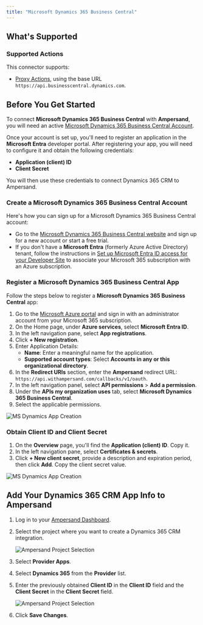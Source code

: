 ```yaml
---
title: "Microsoft Dynamics 365 Business Central"
---
```


## What's Supported

### Supported Actions

This connector supports:
- [Proxy Actions](/define-integrations/proxy-actions), using the base URL `https://api.businesscentral.dynamics.com`.

## Before You Get Started

To connect **Microsoft Dynamics 365 Business Central** with **Ampersand**, you will need an active [Microsoft Dynamics 365 Business Central Account](https://dynamics.microsoft.com/en-us/crm/).

Once your account is set up, you'll need to register an application in the **Microsoft Entra** developer portal. After registering your app, you will need to configure it and obtain the following credentials:

- **Application (client) ID**
- **Client Secret**

You will then use these credentials to connect Dynamics 365 CRM to Ampersand.

### Create a Microsoft Dynamics 365 Business Central Account

Here's how you can sign up for a Microsoft Dynamics 365 Business Central account:

- Go to the [Microsoft Dynamics 365 Business Central website](https://www.microsoft.com/en-us/dynamics-365/products/business-central) and sign up for a new account or start a free trial.
- If you don't have a **Microsoft Entra** (formerly Azure Active Directory) tenant, follow the instructions in [Set up Microsoft Entra ID access for your Developer Site](https://learn.microsoft.com/en-us/entra/identity-platform/quickstart-create-new-tenant) to associate your Microsoft 365 subscription with an Azure subscription.

### Register a Microsoft Dynamics 365 Business Central App

Follow the steps below to register a **Microsoft Dynamics 365 Business Central** app:

1. Go to the [Microsoft Azure portal](https://portal.azure.com/#home) and sign in with an administrator account from your Microsoft 365 subscription.
2. On the Home page, under **Azure services**, select **Microsoft Entra ID**.
3. In the left navigation pane, select **App registrations**.
4. Click **+ New registration**.
5. Enter Application Details:
    - **Name**: Enter a meaningful name for the application.
    - **Supported account types**: Select **Accounts in any or this organizational directory**.
6. In the **Redirect URIs** section, enter the **Ampersand** redirect URL: `https://api.withampersand.com/callbacks/v1/oauth`.
7. In the left navigation panel, select **API permissions** > **Add a permission**.
8. Under the **APIs my organization uses** tab, select **Microsoft Dynamics 365 Business Central**.
9. Select the applicable permissions.

![MS Dynamics App Creation](/images/provider-guides/businesscentral.gif)

### Obtain Client ID and Client Secret

1. On the **Overview** page, you'll find the **Application (client) ID**. Copy it.
2. In the left navigation pane, select **Certificates & secrets**.
3. Click **+ New client secret**, provide a description and expiration period, then click **Add**. Copy the client secret value.

![MS Dynamics App Creation](/images/provider-guides/businesscentral-secretkey.gif)

## Add Your Dynamics 365 CRM App Info to Ampersand

1. Log in to your [Ampersand Dashboard](https://dashboard.withampersand.com).
2. Select the project where you want to create a Dynamics 365 CRM integration.

   ![Ampersand Project Selection](/images/provider-guides/31a6a12-Ampersand.png)
   
3. Select **Provider Apps**.
4. Select **Dynamics 365** from the **Provider** list.
5. Enter the previously obtained **Client ID** in the **Client ID** field and the **Client Secret** in the **Client Secret** field.

   ![Ampersand Project Selection](/images/provider-guides/businesscentral-amp.gif)
   
6. Click **Save Changes**.